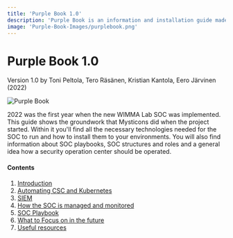 ```yaml
---
title: 'Purple Book 1.0'
description: 'Purple Book is an information and installation guide made by Mysticons. The guide explains everything how to set up a working SOC environment.'
image: 'Purple-Book-Images/purplebook.png'
---
```


# Purple Book 1.0

Version 1.0 by Toni Peltola, Tero Räsänen, Kristian Kantola, Eero Järvinen (2022) 

<Image src="/assets/Purple-Book-Images/purplebook.png" alt="Purple Book" width={330} height={390} priority />  


2022 was the first year when the new WIMMA Lab SOC was implemented. This guide shows the groundwork that Mysticons did when the project started. Within it you'll find all the necessary technologies needed for the SOC to run and how to install them to your environments. You will also find information about SOC playbooks, SOC structures and roles and a general idea how a security operation center should be operated.


#### Contents

1. [Introduction](/guides/Purple-Book/01-Introduction)
2. [Automating CSC and Kubernetes](/guides/Purple-Book/02-Automating-CSC-and-Kubernetes)
3. [SIEM](/guides/Purple-Book/03-SIEM)
4. [How the SOC is managed and monitored](/guides/Purple-Book/04-Operate-Monitor)
5. [SOC Playbook](/guides/Purple-Book/05-SOC-Playbook)
6. [What to Focus on in the future](/guides/Purple-Book/06-Future)
7. [Useful resources](/guides/Purple-Book/07-Resources)
